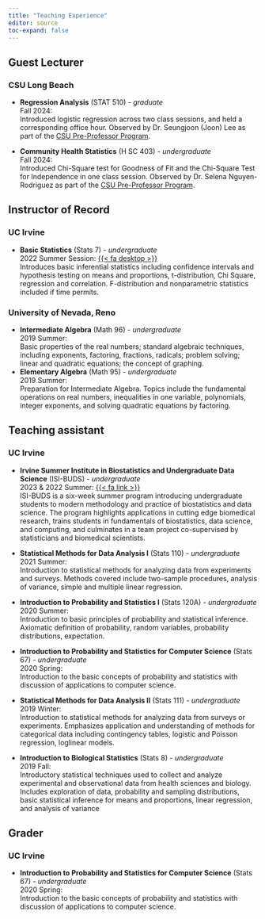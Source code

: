 ```yaml
---
title: "Teaching Experience"
editor: source
toc-expand: false
---
```


## Guest Lecturer

### CSU Long Beach

- **Regression Analysis** (STAT 510) - *graduate* \
  Fall 2024:\
  Introduced logistic regression across two class sessions, and held a corresponding office hour. Observed by Dr. Seungjoon (Joon) Lee as part of the [CSU Pre-Professor Program](https://grad.uci.edu/professional-development/graduate-and-postdoctoral-scholar-resource-center/csu-long-beach-pre-professor-program/).
  
- **Community Health Statistics** (H SC 403) - *undergraduate*\
  Fall 2024:\
  Introduced Chi-Square test for Goodness of Fit and the Chi-Square Test for Independence in one class session. Observed by Dr. Selena Nguyen-Rodriguez as part of the [CSU Pre-Professor Program](https://grad.uci.edu/professional-development/graduate-and-postdoctoral-scholar-resource-center/csu-long-beach-pre-professor-program/).

## Instructor of Record

### UC Irvine

-   **Basic Statistics** (Stats 7) - *undergraduate*\
    2022 Summer Session: [{{< fa desktop >}}](https://catalinamedina.github.io/uci-stats7-su22-website/)\
    Introduces basic inferential statistics including confidence intervals and hypothesis testing on means and proportions, t-distribution, Chi Square, regression and correlation. F-distribution and nonparametric statistics included if time permits.

### University of Nevada, Reno

-   **Intermediate Algebra** (Math 96) - *undergraduate*\
    2019 Summer:\
    Basic properties of the real numbers; standard algebraic techniques, including exponents, factoring, fractions, radicals; problem solving; linear and quadratic equations; the concept of graphing.
-   **Elementary Algebra** (Math 95) - *undergraduate*\
    2019 Summer:\
    Preparation for Intermediate Algebra. Topics include the fundamental operations on real numbers, inequalities in one variable, polynomials, integer exponents, and solving quadratic equations by factoring.

## Teaching assistant

### UC Irvine

-   **Irvine Summer Institute in Biostatistics and Undergraduate Data Science** (ISI-BUDS) - *undergraduate*\
    2023 & 2022 Summer: [{{< fa link >}}](https://www.stat.uci.edu/isi-buds/)\
    ISI-BUDS is a six-week summer program introducing undergraduate students to modern methodology and practice of biostatistics and data science.
    The program highlights applications in cutting edge biomedical research, trains students in fundamentals of biostatistics, data science, and computing, and culminates in a team project co-supervised by statisticians and biomedical scientists.

-   **Statistical Methods for Data Analysis I** (Stats 110) - *undergraduate*\
    2021 Summer:\
    Introduction to statistical methods for analyzing data from experiments and surveys.
    Methods covered include two-sample procedures, analysis of variance, simple and multiple linear regression.\

-   **Introduction to Probability and Statistics I** (Stats 120A) - *undergraduate*\
    2020 Summer:\
    Introduction to basic principles of probability and statistical inference.
    Axiomatic definition of probability, random variables, probability distributions, expectation.\

-   **Introduction to Probability and Statistics for Computer Science** (Stats 67) - *undergraduate*\
    2020 Spring:\
    Introduction to the basic concepts of probability and statistics with discussion of applications to computer science.\

-   **Statistical Methods for Data Analysis II** (Stats 111) - *undergraduate*\
    2019 Winter:\
    Introduction to statistical methods for analyzing data from surveys or experiments.
    Emphasizes application and understanding of methods for categorical data including contingency tables, logistic and Poisson regression, loglinear models.\

-   **Introduction to Biological Statistics** (Stats 8) - *undergraduate*\
    2019 Fall:\
    Introductory statistical techniques used to collect and analyze experimental and observational data from health sciences and biology.
    Includes exploration of data, probability and sampling distributions, basic statistical inference for means and proportions, linear regression, and analysis of variance

## Grader

### UC Irvine

-   **Introduction to Probability and Statistics for Computer Science** (Stats 67) - *undergraduate*\
    2020 Spring:\
    Introduction to the basic concepts of probability and statistics with discussion of applications to computer science.

